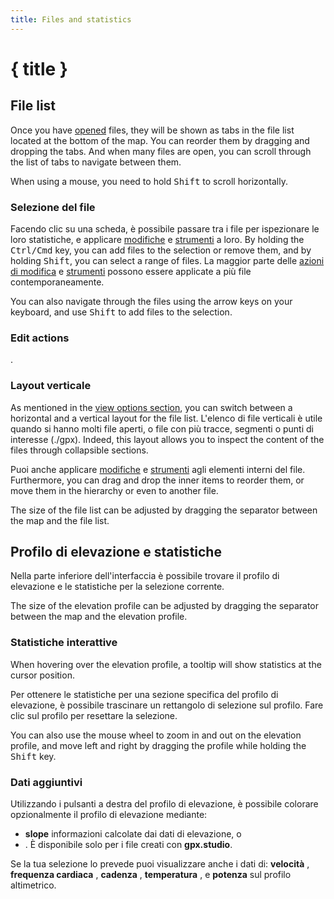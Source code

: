 ```yaml
---
title: Files and statistics
---
```


<script>
</script>

# { title }

## File list

Once you have [opened](./menu/file) files, they will be shown as tabs in the file list located at the bottom of the map.
You can reorder them by dragging and dropping the tabs.
And when many files are open, you can scroll through the list of tabs to navigate between them.

<DocsNote>

When using a mouse, you need to hold <kbd>Shift</kbd> to scroll horizontally.

</DocsNote>

### Selezione del file

Facendo clic su una scheda, è possibile passare tra i file per ispezionare le loro statistiche, e applicare [modifiche](./menu/edit) e [strumenti](./toolbar) a loro.
By holding the <kbd>Ctrl/Cmd</kbd> key, you can add files to the selection or remove them, and by holding <kbd>Shift</kbd>, you can select a range of files.
La maggior parte delle [azioni di modifica](./menu/edit) e [strumenti](./toolbar) possono essere applicate a più file contemporaneamente.

<DocsNote>

You can also navigate through the files using the arrow keys on your keyboard, and use <kbd>Shift</kbd> to add files to the selection.

</DocsNote>

### Edit actions

.

### Layout verticale

As mentioned in the [view options section](./menu/view), you can switch between a horizontal and a vertical layout for the file list.
L'elenco di file verticali è utile quando si hanno molti file aperti, o file con più tracce, segmenti o punti di interesse (./gpx).
Indeed, this layout allows you to inspect the content of the files through collapsible sections.

Puoi anche applicare [modifiche](./menu/edit) e [strumenti](./toolbar) agli elementi interni del file.
Furthermore, you can drag and drop the inner items to reorder them, or move them in the hierarchy or even to another file.

<DocsNote>

The size of the file list can be adjusted by dragging the separator between the map and the file list.

</DocsNote>

## Profilo di elevazione e statistiche

Nella parte inferiore dell'interfaccia è possibile trovare il profilo di elevazione e le statistiche per la selezione corrente.

<DocsNote>

The size of the elevation profile can be adjusted by dragging the separator between the map and the elevation profile.

</DocsNote>

### Statistiche interattive

When hovering over the elevation profile, a tooltip will show statistics at the cursor position.

Per ottenere le statistiche per una sezione specifica del profilo di elevazione, è possibile trascinare un rettangolo di selezione sul profilo.
Fare clic sul profilo per resettare la selezione.

You can also use the mouse wheel to zoom in and out on the elevation profile, and move left and right by dragging the profile while holding the <kbd>Shift</kbd> key.

### Dati aggiuntivi

Utilizzando i pulsanti a destra del profilo di elevazione, è possibile colorare opzionalmente il profilo di elevazione mediante:

- **slope** <TriangleRight size="16" class="inline-block" style="margin-bottom: 2px" /> informazioni calcolate dai dati di elevazione, o
- .
  È disponibile solo per i file creati con **gpx.studio**.

Se la tua selezione lo prevede puoi visualizzare anche i dati di: **velocità** <Zap size="16" class="inline-block" style="margin-bottom: 2px" />, **frequenza cardiaca** <HeartPulse size="16" class="inline-block" style="margin-bottom: 2px" />, **cadenza** <Orbit size="16" class="inline-block" style="margin-bottom: 2px" />, **temperatura** <Thermometer size="16" class="inline-block" style="margin-bottom: 2px" />, e **potenza** <SquareActivity size="16" class="inline-block" style="margin-bottom: 2px" /> sul profilo altimetrico.
